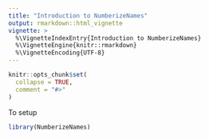 ```yaml
---
title: "Introduction to NumberizeNames"
output: rmarkdown::html_vignette
vignette: >
  %\VignetteIndexEntry{Introduction to NumberizeNames}
  %\VignetteEngine{knitr::rmarkdown}
  %\VignetteEncoding{UTF-8}
---
```


```r
knitr::opts_chunk$set(
  collapse = TRUE,
  comment = "#>"
)
```
To setup
```r
library(NumberizeNames)
```
